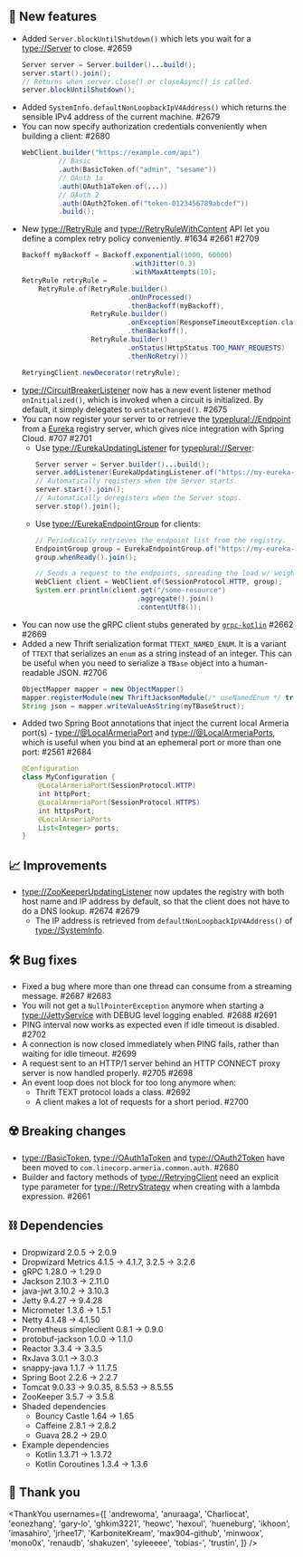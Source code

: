 ## 🌟 New features

- Added `Server.blockUntilShutdown()` which lets you wait for a <type://Server> to close. #2659
  ```java
  Server server = Server.builder()...build();
  server.start().join();
  // Returns when server.close() or closeAsync() is called.
  server.blockUntilShutdown();
  ```
- Added `SystemInfo.defaultNonLoopbackIpV4Address()` which returns the sensible IPv4 address of the current
  machine. #2679
- You can now specify authorization credentials conveniently when building a client: #2680
  ```java
  WebClient.builder("https://example.com/api")
           // Basic
           .auth(BasicToken.of("admin", "sesame"))
           // OAuth 1a
           .auth(OAuth1aToken.of(...))
           // OAuth 2
           .auth(OAuth2Token.of("token-0123456789abcdef"))
           .build();
  ```
- New <type://RetryRule> and <type://RetryRuleWithContent> API let you define a complex retry policy
  conveniently. #1634 #2661 #2709
  ```java
  Backoff myBackoff = Backoff.exponential(1000, 60000)
                             .withJitter(0.3)
                             .withMaxAttempts(10);
  RetryRule retryRule =
      RetryRule.of(RetryRule.builder()
                            .onUnProcessed()
                            .thenBackoff(myBackoff),
                   RetryRule.builder()
                            .onException(ResponseTimeoutException.class)
                            .thenBackoff(),
                   RetryRule.builder()
                            .onStatus(HttpStatus.TOO_MANY_REQUESTS)
                            .thenNoRetry())

  RetryingClient.newDecorator(retryRule);
  ```
- <type://CircuitBreakerListener> now has a new event listener method `onInitialized()`, which is invoked
  when a circuit is initialized. By default, it simply delegates to `onStateChanged()`. #2675
- You can now register your server to or retrieve the <typeplural://Endpoint> from
  a [Eureka](https://spring.io/guides/gs/service-registration-and-discovery/) registry server,
  which gives nice integration with Spring Cloud. #707 #2701
  - Use <type://EurekaUpdatingListener> for <typeplural://Server>:
    ```java
    Server server = Server.builder()...build();
    server.addListener(EurekaUpdatingListener.of("https://my-eureka-registry.com/"));
    // Automatically registers when the Server starts.
    server.start().join();
    // Automatically deregisters when the Server stops.
    server.stop().join();
    ```
  - Use <type://EurekaEndpointGroup> for clients:
    ```java
    // Periodically retrieves the endpoint list from the registry.
    EndpointGroup group = EurekaEndpointGroup.of("https://my-eureka-registry/");
    group.whenReady().join();

    // Sends a request to the endpoints, spreading the load w/ weighted round-robin.
    WebClient client = WebClient.of(SessionProtocol.HTTP, group);
    System.err.println(client.get("/some-resource")
                             .aggregate().join()
                             .contentUtf8());
    ```
- You can now use the gRPC client stubs generated by [`grpc-kotlin`](https://github.com/grpc/grpc-kotlin)
  #2662 #2669
- Added a new Thrift serialization format `TTEXT_NAMED_ENUM`. It is a variant of `TTEXT` that serializes
  an `enum` as a string instead of an integer. This can be useful when you need to serialize a `TBase`
  object into a human-readable JSON. #2706
  ```java
  ObjectMapper mapper = new ObjectMapper()
  mapper.registerModule(new ThriftJacksonModule(/* useNamedEnum */ true));
  String json = mapper.writeValueAsString(myTBaseStruct);
  ```
- Added two Spring Boot annotations that inject the current local Armeria port(s) - <type://@LocalArmeriaPort> and <type://@LocalArmeriaPorts>,
  which is useful when you bind at an ephemeral port or more than one port: #2561 #2684
  ```java
  @Configuration
  class MyConfiguration {
      @LocalArmeriaPort(SessionProtocol.HTTP)
      int httpPort;
      @LocalArmeriaPort(SessionProtocol.HTTPS)
      int httpsPort;
      @LocalArmeriaPorts
      List<Integer> ports;
  }
  ```


## 📈 Improvements

- <type://ZooKeeperUpdatingListener> now updates the registry with both host name and IP address by default,
  so that the client does not have to do a DNS lookup. #2674 #2679
  - The IP address is retrieved from `defaultNonLoopbackIpV4Address()` of <type://SystemInfo>.

## 🛠️ Bug fixes

- Fixed a bug where more than one thread can consume from a streaming message. #2687 #2683
- You will not get a `NullPointerException` anymore when starting a <type://JettyService> with DEBUG level
  logging enabled. #2688 #2691
- PING interval now works as expected even if idle timeout is disabled. #2702
- A connection is now closed immediately when PING fails, rather than waiting for idle timeout. #2699
- A request sent to an HTTP/1 server behind an HTTP CONNECT proxy server is now handled properly. #2705 #2698
- An event loop does not block for too long anymore when:
  - Thrift TEXT protocol loads a class. #2692
  - A client makes a lot of requests for a short period. #2700

## ☢️ Breaking changes

- <type://BasicToken>, <type://OAuth1aToken> and <type://OAuth2Token> have been moved to
  `com.linecorp.armeria.common.auth`. #2680
- Builder and factory methods of <type://RetryingClient> need an explicit type parameter for
  <type://RetryStrategy> when creating with a lambda expression. #2661

## ⛓ Dependencies

- Dropwizard 2.0.5 → 2.0.9
- Dropwizard Metrics 4.1.5 → 4.1.7, 3.2.5 → 3.2.6
- gRPC 1.28.0 → 1.29.0
- Jackson 2.10.3 → 2.11.0
- java-jwt 3.10.2 → 3.10.3
- Jetty 9.4.27 → 9.4.28
- Micrometer 1.3.6 → 1.5.1
- Netty 4.1.48 → 4.1.50
- Prometheus simpleclient 0.8.1 → 0.9.0
- protobuf-jackson 1.0.0 → 1.1.0
- Reactor 3.3.4 → 3.3.5
- RxJava 3.0.1 → 3.0.3
- snappy-java 1.1.7 → 1.1.7.5
- Spring Boot 2.2.6 → 2.2.7
- Tomcat 9.0.33 → 9.0.35, 8.5.53 → 8.5.55
- ZooKeeper 3.5.7 → 3.5.8
- Shaded dependencies
  - Bouncy Castle 1.64 → 1.65
  - Caffeine 2.8.1 → 2.8.2
  - Guava 28.2 → 29.0
- Example dependencies
  - Kotlin 1.3.71 → 1.3.72
  - Kotlin Coroutines 1.3.4 → 1.3.6

## 🙇 Thank you

<ThankYou
  usernames={[
    'andrewoma',
    'anuraaga',
    'Charliocat',
    'eonezhang',
    'gary-lo',
    'ghkim3221',
    'heowc',
    'hexoul',
    'hueneburg',
    'ikhoon',
    'imasahiro',
    'jrhee17',
    'KarboniteKream',
    'max904-github',
    'minwoox',
    'mono0x',
    'renaudb',
    'shakuzen',
    'syleeeee',
    'tobias-',
    'trustin',
  ]}
/>
